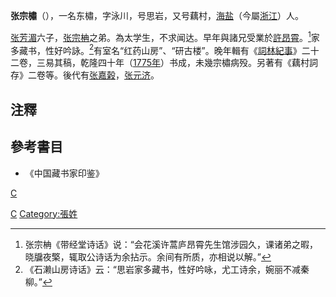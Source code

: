 '''张宗橚'''（{{bd|1705年？||1775年？}}），一名东橚，字泳川，号思岩，又号藕村，[[海盐|海盐]]（今屬[[浙江|浙江]]）人。

[[张芳湄|张芳湄]]六子，[[张宗柟|张宗柟]]之弟。為太学生，不求闻达。早年與諸兄受業於[[許昂霄|許昂霄]]。<ref>张宗柟《带经堂诗话》说：“会花溪许蒿庐昂霄先生馆涉园久，课诸弟之暇，晓牖夜檠，辄取公诗话为余拈示。余间有所质，亦相说以解。”</ref>家多藏书，性好吟詠。<ref>《石濑山房诗话》云：“思岩家多藏书，性好吟咏，尤工诗余，婉丽不减秦柳。”</ref>有室名“红药山房”、“研古楼”。晚年輯有《[[詞林紀事|詞林紀事]]》二十二卷，三易其稿，乾隆四十年（[[1775年|1775年]]）书成，未幾宗橚病殁。另著有《藕村詞存》二卷等。後代有[[张嘉榖|张嘉榖]]，[[张元济|张元济]]。

==注釋==
{{reflist}}

==參考書目==
*《中国藏书家印鉴》
[[category:清朝藏書家|C]]
[[Category:海盐人|C]]
[[Category:張姓|Category:張姓]]